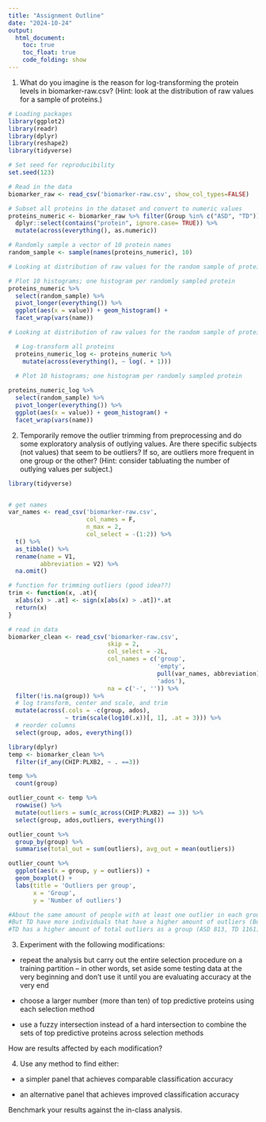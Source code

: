 ```yaml
---
title: "Assignment Outline"
date: "2024-10-24"
output:
  html_document:
    toc: true
    toc_float: true
    code_folding: show
---
```


1) What do you imagine is the reason for log-transforming the protein levels in biomarker-raw.csv? (Hint: look at the distribution of raw values for a sample of proteins.)
```r
# Loading packages
library(ggplot2)
library(readr)
library(dplyr)
library(reshape2)
library(tidyverse)

# Set seed for reproducibility
set.seed(123)

# Read in the data
biomarker_raw <- read_csv('biomarker-raw.csv', show_col_types=FALSE)
```

```r
# Subset all proteins in the dataset and convert to numeric values
proteins_numeric <- biomarker_raw %>% filter(Group %in% c("ASD", "TD")) %>%
  dplyr::select(contains("protein", ignore.case= TRUE)) %>% 
  mutate(across(everything(), as.numeric))

# Randomly sample a vector of 10 protein names
random_sample <- sample(names(proteins_numeric), 10)
```

```r
# Looking at distribution of raw values for the random sample of proteins

# Plot 10 histograms; one histogram per randomly sampled protein
proteins_numeric %>% 
  select(random_sample) %>% 
  pivot_longer(everything()) %>% 
  ggplot(aes(x = value)) + geom_histogram() +
  facet_wrap(vars(name))
```

```r
# Looking at distribution of raw values for the random sample of proteins that are log-transformed

  # Log-transform all proteins
  proteins_numeric_log <- proteins_numeric %>%
    mutate(across(everything(), ~ log(. + 1)))
  
  # Plot 10 histograms; one histogram per randomly sampled protein

proteins_numeric_log %>% 
  select(random_sample) %>% 
  pivot_longer(everything()) %>% 
  ggplot(aes(x = value)) + geom_histogram() +
  facet_wrap(vars(name))
```


2. Temporarily remove the outlier trimming from preprocessing and do some exploratory analysis of outlying values. Are there specific subjects (not values) that seem to be outliers? If so, are outliers more frequent in one group or the other? (Hint: consider tabluating the number of outlying values per subject.)

```r
library(tidyverse)


# get names
var_names <- read_csv('biomarker-raw.csv', 
                      col_names = F, 
                      n_max = 2, 
                      col_select = -(1:2)) %>%
  t() %>%
  as_tibble() %>%
  rename(name = V1, 
         abbreviation = V2) %>%
  na.omit()

# function for trimming outliers (good idea??)
trim <- function(x, .at){
  x[abs(x) > .at] <- sign(x[abs(x) > .at])*.at
  return(x)
}

# read in data
biomarker_clean <- read_csv('biomarker-raw.csv', 
                            skip = 2,
                            col_select = -2L,
                            col_names = c('group', 
                                          'empty',
                                          pull(var_names, abbreviation),
                                          'ados'),
                            na = c('-', '')) %>%
  filter(!is.na(group)) %>%
  # log transform, center and scale, and trim
  mutate(across(.cols = -c(group, ados), 
                ~ trim(scale(log10(.x))[, 1], .at = 3))) %>%
  # reorder columns
  select(group, ados, everything())

library(dplyr)
temp <- biomarker_clean %>% 
  filter(if_any(CHIP:PLXB2, ~ . ==3))

temp %>% 
  count(group)

outlier_count <- temp %>% 
  rowwise() %>%
  mutate(outliers = sum(c_across(CHIP:PLXB2) == 3)) %>% 
  select(group, ados,outliers, everything())

outlier_count %>% 
  group_by(group) %>% 
  summarise(total_out = sum(outliers), avg_out = mean(outliers))

outlier_count %>% 
  ggplot(aes(x = group, y = outliers)) +
  geom_boxplot() +
  labs(title = 'Outliers per group',
       x = 'Group',
       y = 'Number of outliers') 

#About the same amount of people with at least one outlier in each group (ASD 74, TD 77)
#But TD have more individuals that have a higher amount of outliers (Boxplot)
#TD has a higher amount of total outliers as a group (ASD 813, TD 1161) and on average, an individual in TD would have more outliers (TD 15.1, ASD 11)
```

3) Experiment with the following modifications:

- repeat the analysis but carry out the entire selection procedure on a training partition -- in other words, set aside some testing data at the very beginning and don't use it until you are evaluating accuracy at the very end

- choose a larger number (more than ten) of top predictive proteins using each selection method

- use a fuzzy intersection instead of a hard intersection to combine the sets of top predictive proteins across selection methods

How are results affected by each modification?

4) Use any method to find either:

- a simpler panel that achieves comparable classification accuracy

- an alternative panel that achieves improved classification accuracy

Benchmark your results against the in-class analysis.

